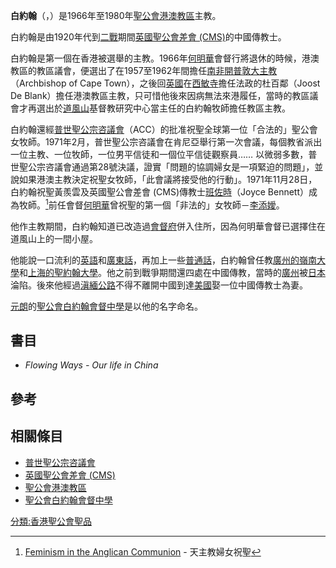 {{Refimprove|time=2020-10-04T10:22:15+00:00}}
'''白約翰'''（{{lang-en|John Hyndley Gilbert Baker}}，{{bd|1910年||1986年|4月29日}}）是1966年至1980年[[聖公會港澳教區|聖公會港澳教區]]主教。

白約翰是由1920年代到[[二戰|二戰]]期間[[英國聖公會差會_(CMS)|英國聖公會差會 (CMS)]]的中國傳教士。

白約翰是第一個在香港被選舉的主教。1966年[[何明華_(主教)|何明華]]會督行將退休的時候，港澳教區的教區議會，便選出了在1957至1962年間擔任[[南非|南非]][[開普敦大主教|開普敦大主教]]（Archbishop of Cape Town），之後回[[英國|英國]]在[[西敏寺|西敏寺]]擔任法政的杜百鄰（Joost De Blank）擔任港澳教區主教，只可惜他後來因病無法來港履任，當時的教區議會才再選出於[[道風山|道風山]]基督教研究中心當主任的白約翰牧師擔任教區主教。

白約翰還經[[普世聖公宗咨議會|普世聖公宗咨議會]]（ACC）的批准祝聖全球第一位「合法的」聖公會女牧師。1971年2月，普世聖公宗咨議會在肯尼亞{{le|利穆魯|Limuru}}舉行第一次會議，每個教省派出一位主教、一位牧師，一位男平信徒和一個位平信徒觀察員……
以微弱多數，普世聖公宗咨議會通過第28號決議，證實「問題的協調婦女是一項緊迫的問題」，並說如果港澳主教決定祝聖女牧師，「此會議將接受他的行動」。1971年11月28日，白約翰祝聖黃羨雲及英國聖公會差會 (CMS)傳教士[[班佐時|班佐時]]（Joyce Bennett）成為牧師。<ref>[http://www.womenpriests.org/related/rose_08.asp Feminism in the Anglican Communion] {{Wayback|url=http://www.womenpriests.org/related/rose_08.asp |date=20160303200421 }} - 天主教婦女祝聖{{en}}</ref>前任會督[[何明華_(主教)|何明華]]曾祝聖的第一個「非法的」女牧師－[[李添嬡|李添嬡]]。

他作主教期間，白約翰知道已改造過[[會督府|會督府]]併入住所，因為何明華會督已選擇住在道風山上的一間小屋。

他能說一口流利的[[英語|英語]]和[[廣東話|廣東話]]，再加上一些[[普通話|普通話]]，白約翰曾任教[[嶺南大學_(廣州)|廣州的嶺南大學]]和[[聖約翰大學_(上海)|上海的聖約翰大學]]。他之前到戰爭期間還四處在中國傳教，當時的[[廣州|廣州]]被[[日本|日本]]淪陷。後來他經過[[滇緬公路|滇緬公路]]不得不離開中國到達[[美國|美國]]娶一位中國傳教士為妻。

[[元朗|元朗]]的[[聖公會白約翰會督中學|聖公會白約翰會督中學]]是以他的名字命名。

==書目==
*''Flowing Ways - Our life in China''

==參考==
{{Reflist}}

==相關條目==
*[[普世聖公宗咨議會|普世聖公宗咨議會]]
*[[英國聖公會差會_(CMS)|英國聖公會差會 (CMS)]]
*[[聖公會港澳教區|聖公會港澳教區]]
*[[聖公會白約翰會督中學|聖公會白約翰會督中學]]

{{s-start}}
{{s-rel|ac}}
{{s-bef|before=[[何明華_(主教)|何明華]]<!--白約翰-->}}
{{s-ttl|title=[[聖公會港澳教區|聖公會港澳教區]]主教|years=1966 – 1980}}
{{s-aft|after=[[鄺廣傑|鄺廣傑]]|rows=3}}
{{end}}


{{HK-bio-stub}}
[[分類:香港聖公會聖品|分類:香港聖公會聖品]]